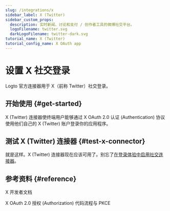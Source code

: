 ```yaml
---
slug: /integrations/x
sidebar_label: X (Twitter)
sidebar_custom_props:
  description: 实时新闻、讨论和支付 / 创作者工具的微博社交平台。
  logoFilename: twitter.svg
  darkLogoFilename: twitter-dark.svg
tutorial_name: X (Twitter)
tutorial_config_name: X OAuth app
---
```




# 设置 X 社交登录

Logto 官方连接器用于 X（前称 Twitter）社交登录。

<GuideTip />

## 开始使用 \{#get-started}

X (Twitter) 连接器使终端用户能够通过 X OAuth 2.0 认证 (Authentication) 协议使用他们自己的 X (Twitter) 账户登录你的应用程序。

<Integration />

## 测试 X (Twitter) 连接器 \{#test-x-connector}

就是这样。X (Twitter) 连接器现在应该可用了。别忘了[在登录体验中启用社交连接器](/connectors/social-connectors/#enable-social-sign-in)。

## 参考资料 \{#reference}

<Url href="https://developer.x.com/en/docs">X 开发者文档</Url>

<Url href="https://developer.x.com/en/docs/authentication/oauth-2-0/authorization-code">
  X OAuth 2.0 授权 (Authorization) 代码流程与 PKCE
</Url>